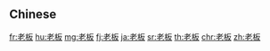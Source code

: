 {{also|老闆}}
==Chinese==
{{zh-see|老闆}}

[[fr:老板]]
[[hu:老板]]
[[mg:老板]]
[[fj:老板]]
[[ja:老板]]
[[sr:老板]]
[[th:老板]]
[[chr:老板]]
[[zh:老板]]